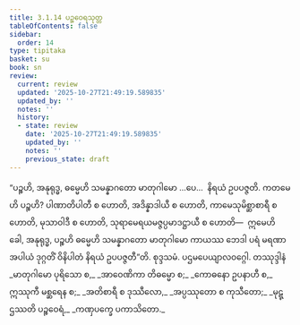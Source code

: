 ```yaml
---
title: 3.1.14 ပဉ္စဝေရသုတ္တ
tableOfContents: false
sidebar:
  order: 14
type: tipitaka
basket: su
book: sn
review:
  current: review
  updated: '2025-10-27T21:49:19.589835'
  updated_by: ''
  notes: ''
  history:
  - state: review
    date: '2025-10-27T21:49:19.589835'
    updated_by: ''
    notes: ''
    previous_state: draft
---
```



<ReviewStatus review={frontmatter.review} showDetails={true} />

<HypothesisAnnotation frontmatter={frontmatter} />

<DynamicBreadcrumb />

<Division number="293" book="sn" e="ch" v="18" p="323">

<Paragraph number="1267" book="sn">
“ပဉ္စဟိ, အနုရုဒ္ဓ, ဓမ္မေဟိ သမန္နာဂတော မာတုဂါမော …ပေ…  နိရယံ ဥပပဇ္ဇတိ. ကတမေဟိ ပဉ္စဟိ? ပါဏာတိပါတီ စ ဟောတိ, အဒိန္နာဒါယီ စ ဟောတိ, ကာမေသုမိစ္ဆာစာရီ စ ဟောတိ, မုသာဝါဒီ စ ဟောတိ, သုရာမေရယမဇ္ဇပ္ပမာဒဋ္ဌာယီ စ ဟောတိ—  ဣမေဟိ ခေါ, အနုရုဒ္ဓ, ပဉ္စဟိ ဓမ္မေဟိ သမန္နာဂတော မာတုဂါမော ကာယဿ ဘေဒါ ပရံ မရဏာ အပါယံ ဒုဂ္ဂတိံ ဝိနိပါတံ နိရယံ ဥပပဇ္ဇတီ”တိ.

</Paragraph>
</Division>

<Paragraph number="1268" type="center" book="sn">
စုဒ္ဒသမံ.



</Paragraph>

<Paragraph number="1269" type="center" book="sn">
ပဌမပေယျာလဝဂ္ဂေါ.



</Paragraph>

<Paragraph number="1270" type="center" book="sn">
တဿုဒ္ဒါနံ


</Paragraph>

<Paragraph number="1271" type="verses" book="sn">
_မာတုဂါမော ပုရိသော စ,_  
_အာဝေဏိကာ တိဓမ္မော စ;_  
_ကောဓနော ဥပနာဟီ စ,_  
ဣဿုကီ မစ္ဆရေန စ;_  
_အတိစာရီ စ ဒုဿီလော,_  
_အပ္ပဿုတော စ ကုသီတော;_  
_မုဋ္ဌဿတိ ပဉ္စဝေရံ,_  
_ကဏှပက္ခေ ပကာသိတော._
</Paragraph>